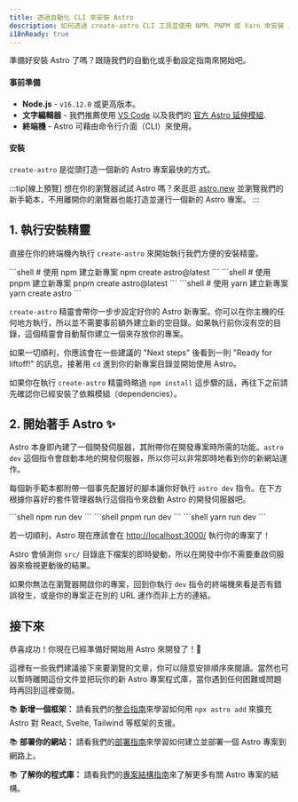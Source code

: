 ```yaml
---
title: 透過自動化 CLI 來安裝 Astro
description: 如何透過 create-astro CLI 工具並使用 NPM、PNPM 或 Yarn 來安裝 Astro
i18nReady: true
---
```



準備好安裝 Astro 了嗎？跟隨我們的自動化或手動設定指南來開始吧。

#### 事前準備

- **Node.js** - `v16.12.0` 或更高版本。
- **文字編輯器** - 我們推薦使用 [VS Code](https://code.visualstudio.com/) 以及我們的 [官方 Astro 延伸模組](https://marketplace.visualstudio.com/items?itemName=astro-build.astro-vscode).
- **終端機** - Astro 可藉由命令行介面（CLI）來使用。

<InstallGuideTabGroup />

#### 安裝

`create-astro` 是從頭打造一個新的 Astro 專案最快的方式。

:::tip[線上預覽]
想在你的瀏覽器試試 Astro 嗎？來逛逛 [astro.new](https://astro.new/) 並瀏覽我們的新手範本，不用離開你的瀏覽器也能打造並運行一個新的 Astro 專案。
:::
## 1. 執行安裝精靈

直接在你的終端機內執行 `create-astro` 來開始執行我們方便的安裝精靈。

<PackageManagerTabs>
  <Fragment slot="npm">
  ```shell
  # 使用 npm 建立新專案
  npm create astro@latest
  ```
  </Fragment>
  <Fragment slot="pnpm">
  ```shell
  # 使用 pnpm 建立新專案
  pnpm create astro@latest
  ```
  </Fragment>
  <Fragment slot="yarn">
  ```shell
  # 使用 yarn 建立新專案
  yarn create astro
  ```
  </Fragment>
</PackageManagerTabs>

`create-astro` 精靈會帶你一步步設定好你的 Astro 新專案。你可以在你主機的任何地方執行，所以並不需要事前額外建立新的空目錄。如果執行前你沒有空的目錄，這個精靈會自動幫你建立一個來存放你的專案。

如果一切順利，你應該會在一些建議的 "Next steps" 後看到一則 "Ready for liftoff!" 的訊息。接著用 `cd` 進到你的新專案目錄並開始使用 Astro。

如果你在執行 `create-astro` 精靈時略過 `npm install` 這步驟的話，再往下之前請先確認你已經安裝了依賴模組（dependencies）。

## 2. 開始著手 Astro ✨

Astro 本身即內建了一個開發伺服器，其附帶你在開發專案時所需的功能。`astro dev` 這個指令會啟動本地的開發伺服器，所以你可以非常即時地看到你的新網站運作。

每個新手範本都附帶一個事先配置好的腳本讓你好執行 `astro dev` 指令。在下方根據你喜好的套件管理器執行這個指令來啟動 Astro 的開發伺服器吧。

<PackageManagerTabs>
  <Fragment slot="npm">
  ```shell
  npm run dev
  ```
  </Fragment>
  <Fragment slot="pnpm">
  ```shell
  pnpm run dev
  ```
  </Fragment>
  <Fragment slot="yarn">
  ```shell
  yarn run dev
  ```
  </Fragment>
</PackageManagerTabs>

若一切順利，Astro 現在應該會在 [http://localhost:3000/](http://localhost:3000/) 執行你的專案了！

Astro 會偵測你 `src/` 目錄底下檔案的即時變動，所以在開發中你不需要重啟伺服器來檢視更動後的結果。

如果你無法在瀏覽器開啟你的專案，回到你執行 `dev` 指令的終端機來看是否有錯誤發生，或是你的專案正在別的 URL 運作而非上方的連結。

## 接下來

恭喜成功！你現在已經準備好開始用 Astro 來開發了！🥳

這裡有一些我們建議接下來要瀏覽的文章，你可以隨意安排順序來閱讀。當然也可以暫時離開這份文件並把玩你的新 Astro 專案程式庫，當你遇到任何困難或問題時再回到這裡查閱。

📚 **新增一個框架：** 請看我們的[整合指南](/zh-tw/guides/integrations-guide/)來學習如何用 `npx astro add` 來擴充 Astro 對 React, Svelte, Tailwind 等框架的支援。

📚 **部署你的網站：** 請看我們的[部署指南](/zh-tw/guides/deploy/)來學習如何建立並部署一個 Astro 專案到網路上。

📚 **了解你的程式庫：** 請看我們的[專案結構指南](/zh-tw/core-concepts/project-structure/)來了解更多有關 Astro 專案的結構。
